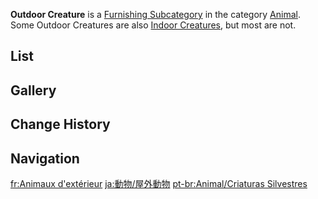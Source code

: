 {{Terminology Infobox
|title        = Outdoor Creature
|image        = Icon Housing Animal Outdoor Creature.png
|type         = Item Groups
|type2        = Furnishing Subcategories
|type3        = Exterior Furnishings
|type4        = Animal
}}
'''Outdoor Creature''' is a [[Furnishing Subcategory]] in the category [[Animal]]. Some Outdoor Creatures are also [[Animal/Indoor Creature|Indoor Creature]]s, but most are not.

==List==
{{Furnishings by Category Table|Animal Outdoor Creature|nocategory=1|version=1}}

==Gallery==
{{Furnishings by Category Gallery|Animal Outdoor Creature}}

==Change History==
{{Change History|1.5}}

==Navigation==
{{Furnishing Navbox/Living|animal}}

[[Category:Animal Outdoor Creature| ]]

[[fr:Animaux d'extérieur]]
[[ja:動物/屋外動物]]
[[pt-br:Animal/Criaturas Silvestres]]